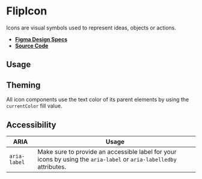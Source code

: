 
<Meta title="Components/FlipIcon" />

# FlipIcon

Icons are visual symbols used to represent ideas, objects or actions.

- **[Figma Design Specs](https://www.figma.com/file/3NYdzc6VzKvig29y82fQKI/Icons)**
- **[Source Code](https://github.com/flip-corp/swirl/tree/main/packages/swirl-components/src/components/flip-icon)**

## Usage

<Canvas withSource="open">
  <Story id="components-flipicon--flip-icon" />
</Canvas>

<ArgsTable story="." />

## Theming

All icon components use the text color of its parent elements by using the
`currentColor` fill value.

## Accessibility

| ARIA         | Usage                                                                                                              |
| ------------ | ------------------------------------------------------------------------------------------------------------------ |
| `aria-label` | Make sure to provide an accessible label for your icons by using the `aria-label` or `aria-labelledby` attributes. |
